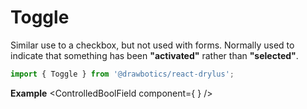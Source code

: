 


# Toggle
Similar use to a checkbox, but not used with forms. Normally used to indicate that something has been __"activated"__ rather than __"selected"__.
```jsx
import { Toggle } from '@drawbotics/react-drylus';
```

__Example__
<Playground component={Toggle}>
  <ControlledBoolField component={
    <Toggle />
  } />
</Playground>
